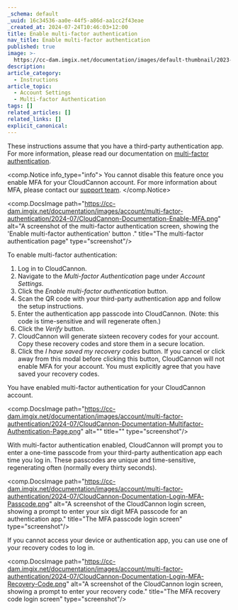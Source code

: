 ```yaml
---
_schema: default
_uuid: 16c34536-aa0e-44f5-a86d-aa1cc2f43eae
_created_at: 2024-07-24T10:46:03+12:00
title: Enable multi-factor authentication
nav_title: Enable multi-factor authentication
published: true
image: >-
  https://cc-dam.imgix.net/documentation/images/default-thumbnail/2023-Q4/CloudCannon-Documentation-Thumbnail.png
description:
article_category:
  - Instructions
article_topic:
  - Account Settings
  - Multi-factor Authentication
tags: []
related_articles: []
related_links: []
explicit_canonical:
---
```

These instructions assume that you have a third-party authentication app. For more information, please read our documentation on [multi-factor authentication](/documentation/articles/what-is-multi-factor-authentication/).

<comp.Notice info_type="info">
  You cannot disable this feature once you enable MFA for your CloudCannon account. For more information about MFA, please contact our [support team](/support/).
</comp.Notice>

<comp.DocsImage path="https://cc-dam.imgix.net/documentation/images/account/multi-factor-authentication/2024-07/CloudCannon-Documentation-Enable-MFA.png" alt="A screenshot of the multi-factor authentication screen, showing the 'Enable multi-factor authentication' button ." title="The multi-factor authentication page" type="screenshot"/>

To enable multi-factor authentication:

1. Log in to CloudCannon.
2. Navigate to the *Multi-factor Authentication* page under *Account Settings.*
3. Click the *Enable multi-factor authentication* button.
4. Scan the QR code with your third-party authentication app and follow the setup instructions.
5. Enter the authentication app passcode into CloudCannon. (Note: this code is time-sensitive and will regenerate often.)
6. Click the *Verify* button.
7. CloudCannon will generate sixteen recovery codes for your account. Copy these recovery codes and store them in a secure location.
8. Click the *I have saved my recovery codes* button. If you cancel or click away from this modal before clicking this button, CloudCannon will not enable MFA for your account. You must explicitly agree that you have saved your recovery codes.

You have enabled multi-factor authentication for your CloudCannon account.

<comp.DocsImage path="https://cc-dam.imgix.net/documentation/images/account/multi-factor-authentication/2024-07/CloudCannon-Documentation-Multifactor-Authentication-Page.png" alt="" title="" type="screenshot"/>

With multi-factor authentication enabled, CloudCannon will prompt you to enter a one-time passcode from your third-party authentication app each time you log in. These passcodes are unique and time-sensitive, regenerating often (normally every thirty seconds).

<comp.DocsImage path="https://cc-dam.imgix.net/documentation/images/account/multi-factor-authentication/2024-07/CloudCannon-Documentation-Login-MFA-Passcode.png" alt="A screenshot of the CloudCannon login screen, showing a prompt to enter your six digit MFA passcode for an authentication app." title="The MFA passcode login screen" type="screenshot"/>

If you cannot access your device or authentication app, you can use one of your recovery codes to log in.

<comp.DocsImage path="https://cc-dam.imgix.net/documentation/images/account/multi-factor-authentication/2024-07/CloudCannon-Documentation-Login-MFA-Recovery-Code.png" alt="A screenshot of the CloudCannon login screen, showing a prompt to enter your recovery code." title="The MFA recovery code login screen" type="screenshot"/>